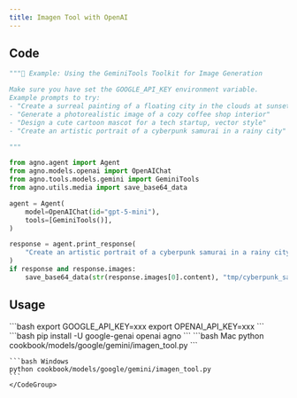 ```yaml
---
title: Imagen Tool with OpenAI
---
```


## Code

```python cookbook/models/google/gemini/imagen_tool.py
"""🔧 Example: Using the GeminiTools Toolkit for Image Generation

Make sure you have set the GOOGLE_API_KEY environment variable.
Example prompts to try:
- "Create a surreal painting of a floating city in the clouds at sunset"
- "Generate a photorealistic image of a cozy coffee shop interior"
- "Design a cute cartoon mascot for a tech startup, vector style"
- "Create an artistic portrait of a cyberpunk samurai in a rainy city"

"""

from agno.agent import Agent
from agno.models.openai import OpenAIChat
from agno.tools.models.gemini import GeminiTools
from agno.utils.media import save_base64_data

agent = Agent(
    model=OpenAIChat(id="gpt-5-mini"),
    tools=[GeminiTools()],
)

response = agent.print_response(
    "Create an artistic portrait of a cyberpunk samurai in a rainy city",
)
if response and response.images:
    save_base64_data(str(response.images[0].content), "tmp/cyberpunk_samurai.png")
```

## Usage

<Steps>
  <Snippet file="create-venv-step.mdx" />

  <Step title="Set your API keys">
    ```bash
    export GOOGLE_API_KEY=xxx
    export OPENAI_API_KEY=xxx
    ```
  </Step>

  <Step title="Install libraries">
    ```bash
    pip install -U google-genai openai agno
    ```
  </Step>

  <Step title="Run Agent">
    <CodeGroup>
    ```bash Mac
    python cookbook/models/google/gemini/imagen_tool.py
    ```

    ```bash Windows
    python cookbook/models/google/gemini/imagen_tool.py
    ```
    </CodeGroup>
  </Step>
</Steps>